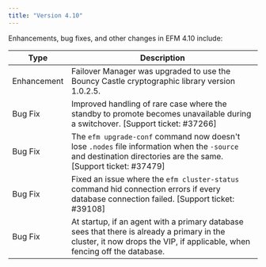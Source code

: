 ```yaml
---
title: "Version 4.10"
---
```


Enhancements, bug fixes, and other changes in EFM 4.10 include:

| Type | Description |
| ---- |------------ |
| Enhancement | Failover Manager was upgraded to use the Bouncy Castle cryptographic library version 1.0.2.5. |
| Bug Fix | Improved handling of rare case where the standby to promote becomes unavailable during a switchover. [Support ticket: #37266] |
| Bug Fix | The `efm upgrade-conf` command now doesn't lose `.nodes` file information when the `-source` and destination directories are the same. [Support ticket: #37479] |
| Bug Fix | Fixed an issue where the `efm cluster-status` command hid connection errors if every database connection failed. [Support ticket: #39108] |
| Bug Fix | At startup, if an agent with a primary database sees that there is already a primary in the cluster, it now drops the VIP, if applicable, when fencing off the database. |

